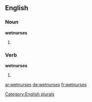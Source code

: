 
==English==

===Noun===
'''wetnurses'''

# {{plural of |[[wetnurse]]}}

===Verb===
'''wetnurses'''

# {{third-person singular of|wetnurse}}

[[Category:English plurals]]

[[ar:wetnurses]]
[[de:wetnurses]]
[[fr:wetnurses]]
